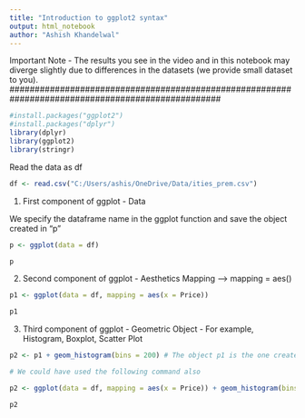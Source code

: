 ```yaml
---
title: "Introduction to ggplot2 syntax"
output: html_notebook
author: "Ashish Khandelwal"
---
```

#################################################################################################
Important Note - The results you see in the video and in this notebook may diverge slightly due to differences in the datasets (we provide small dataset to you).
##################################################################################################

```r
#install.packages("ggplot2")
#install.packages("dplyr")
library(dplyr)
library(ggplot2)
library(stringr)
```

Read the data as df
```r
df <- read.csv("C:/Users/ashis/OneDrive/Data/ities_prem.csv")
```


1) First component of ggplot - Data 

We specify the dataframe name in the ggplot function and save the object created in "p"
```r
p <- ggplot(data = df)

p
```

2) Second component of ggplot - Aesthetics Mapping --> mapping = aes()


```r
p1 <- ggplot(data = df, mapping = aes(x = Price))

p1
```


3) Third component of ggplot - Geometric Object - For example, Histogram, Boxplot, Scatter Plot

```r

p2 <- p1 + geom_histogram(bins = 200) # The object p1 is the one created above

# We could have used the following command also

p2 <- ggplot(data = df, mapping = aes(x = Price)) + geom_histogram(bins = 200)

p2
```


